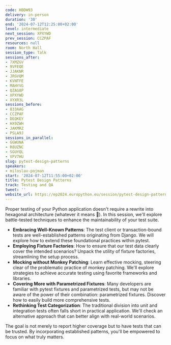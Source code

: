 ```yaml
---
code: HBDW93
delivery: in-person
duration: '30'
end: '2024-07-12T12:25:00+02:00'
level: intermediate
next_session: XPXYWD
prev_session: CCZPAF
resources: null
room: North Hall
session_type: Talk
sessions_after:
- 7XMZGV
- 9VFEQE
- JJAKNR
- JRGVQM
- KVNTFE
- MAHYVG
- QZAG8P
- XPXYWD
- XYXR3L
sessions_before:
- 833AAG
- CCZPAF
- DEQKEY
- HX9ZWH
- JAKMRZ
- PSLA9J
sessions_in_parallel:
- GGWUNA
- R8UZNC
- SGUYQL
- VFV7HU
slug: pytest-design-patterns
speakers:
- miloslav-pojman
start: '2024-07-12T11:55:00+02:00'
title: Pytest Design Patterns
track: Testing and QA
tweet: ''
website_url: https://ep2024.europython.eu/session/pytest-design-patterns
---
```


Proper testing of your Python application doesn't require a rewrite into hexagonal architecture (whatever it means 🤷). In this session, we'll explore battle-tested techniques to enhance the maintainability of your test suite.

- **Embracing Well-Known Patterns**: The test client or transaction-bound tests are well-established patterns originating from Django. We will explore how to extend these foundational practices within pytest.
- **Employing Fixture Factories**: How to ensure that our test data clearly cover the intended scenarios? Unpack the utility of fixture factories, streamlining the setup process.
- **Mocking without Monkey Patching**: Learn effective mocking, steering clear of the problematic practice of monkey patching. We'll explore strategies to achieve accurate testing using favorite frameworks and libraries.
- **Covering More with Parametrized Fixtures**: Many developers are familiar with pytest fixtures and parametrized tests, but may not be aware of the power of their combination: parametrized fixtures. Discover how to easily build more comprehensive tests.
- **Rethinking Test Categorization**: The traditional division into unit and integration tests often falls short in practical application. We'll check an alternative approach that can better align with real-world scenarios.

The goal is not merely to report higher coverage but to have tests that can be trusted. By incorporating established patterns, you'll be empowered to focus on what truly matters.
